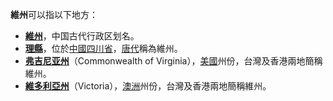 {{noteTA
|1=zh-hans:弗吉尼亚州;zh-hk:維珍尼亞州;zh-tw:維吉尼亞州;
|dt=大陆：弗吉尼亚州；香港：維珍尼亞州；台灣：維吉尼亞州
}}
'''維州'''可以指以下地方：
* '''[[維州|維州]]'''，中国古代行政区划名。
* '''[[理縣|理縣]]'''，位於[[中國|中國]][[四川省|四川省]]，[[唐代|唐代]]稱為維州。
* '''[[弗吉尼亚州|弗吉尼亚州]]'''（Commonwealth of Virginia），[[美國|美國]]州份，台灣及香港兩地簡稱維州。
* '''[[維多利亞州|維多利亞州]]'''（Victoria），[[澳洲|澳洲]]州份，台灣及香港兩地簡稱維州。

{{disambig|L|Cat=二字州名消歧義}}